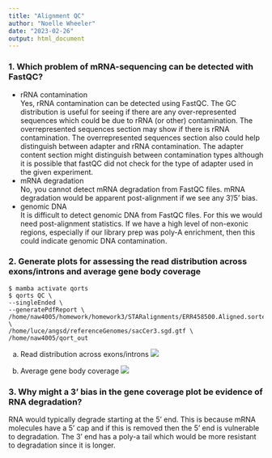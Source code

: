```yaml
---
title: "Alignment QC"
author: "Noelle Wheeler"
date: "2023-02-26"
output: html_document
---
```

### 1. Which problem of mRNA-sequencing can be detected with FastQC? 
- rRNA contamination\
Yes, rRNA contamination can be detected using FastQC. The GC distribution is useful for seeing if there are any over-represented sequences which could be due to rRNA (or other) contamination. The overrepresented sequences section may show if there is rRNA contamination. The overrepresented sequences section also could help distinguish between adapter and rRNA contamination. The adapter content section might distinguish between contamination types although it is possible that fastQC did not check for the type of adapter used in the given experiment.
- mRNA degradation\
No, you cannot detect mRNA degradation from FastQC files. mRNA degradation would be apparent post-alignment if we see any 3'/5' bias.\
- genomic DNA\
It is difficult to detect genomic DNA from FastQC files. For this we would need post-alignment statistics. If we have a high level of non-exonic regions, especially if our library prep was poly-A enrichment, then this could indicate genomic DNA contamination. 

###  2. Generate plots for assessing the read distribution across exons/introns and average gene body coverage
```{}
$ mamba activate qorts
$ qorts QC \
--singleEnded \
--generatePdfReport \
/home/naw4005/homework/homework3/STARalignments/ERR458500.Aligned.sortedByCoord.out.bam \
/home/luce/angsd/referenceGenomes/sacCer3.sgd.gtf \
/home/naw4005/qort_out
```
a. Read distribution across exons/introns
![](/Users/noelawheeler/Desktop/Screen Shot 2023-02-28 at 9.46.26 AM.png)

b. Average gene body coverage
![](/Users/noelawheeler/Desktop/Screen Shot 2023-02-28 at 9.44.02 AM.png)

### 3. Why might a 3’ bias in the gene coverage plot be evidence of RNA degradation?
RNA would typically degrade starting at the 5' end. This is because mRNA molecules have a 5' cap and if this is removed then the 5' end is vulnerable to degradation. The 3' end has a poly-a tail which would be more resistant to degradation since it is longer. 

